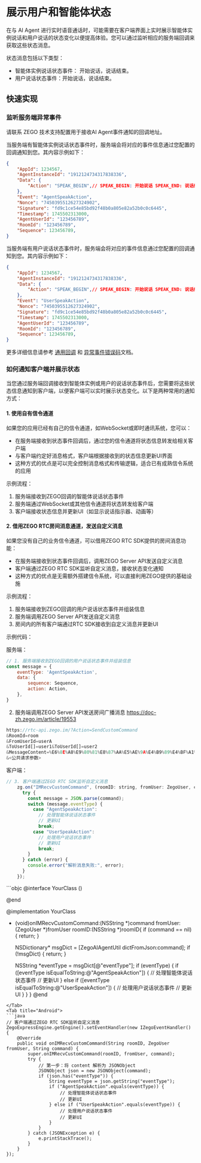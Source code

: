 # 展示用户和智能体状态

在与 AI Agent 进行实时语音通话时，可能需要在客户端界面上实时展示智能体实例说话和用户说话的状态变化以便提高体验。您可以通过监听相应的服务端回调来获取这些状态消息。

状态消息包括以下类型：

- 智能体实例说话状态事件： 开始说话，说话结束。
- 用户说话状态事件：开始说话，说话结束。

## 快速实现

### 监听服务端异常事件


请联系 ZEGO 技术支持配置用于接收AI Agent事件通知的回调地址。

当服务端有智能体实例说话状态事件时，服务端会将对应的事件信息通过您配置的回调通知到您。其内容示例如下：

```json
{
    "AppId": 1234567,
    "AgentInstanceId": "1912124734317838336",
    "Data": {
        "Action": "SPEAK_BEGIN",// SPEAK_BEGIN: 开始说话 SPEAK_END: 说话结束
    },
    "Event": "AgentSpeakAction",
    "Nonce": "7450395512627324902",
    "Signature": "fd9c1ce54e85bd92f48b0a805e82a52b0c0c6445",
    "Timestamp": 1745502313000,
    "AgentUserId": "123456789",
    "RoomId": "123456789",
    "Sequence": 123456789,
}
```
当服务端有用户说话状态事件时，服务端会将对应的事件信息通过您配置的回调通知到您。其内容示例如下：
```json
{
    "AppId": 1234567,
    "AgentInstanceId": "1912124734317838336",
    "Data": {
        "Action": "SPEAK_BEGIN",// SPEAK_BEGIN: 开始说话 SPEAK_END: 说话结束
    },
    "Event": "UserSpeakAction",
    "Nonce": "7450395512627324902",
    "Signature": "fd9c1ce54e85bd92f48b0a805e82a52b0c0c6445",
    "Timestamp": 1745502313000,
    "AgentUserId": "123456789",
    "RoomId": "123456789",
    "Sequence": 123456789,
}
```
更多详细信息请参考 [通用回调](/aiagent-server/callbacks/general-callback) 和 [异常事件错误码](/aiagent-server/callbacks/exception-codes)文档。

### 如何通知客户端并展示状态

当您通过服务端回调接收到智能体实例或用户的说话状态事件后，您需要将这些状态信息通知到客户端，以便客户端可以实时展示状态变化。以下是两种常用的通知方式：

#### 1. 使用自有信令通道

如果您的应用已经有自己的信令通道，如WebSocket或即时通讯系统，您可以：

- 在服务端接收到状态事件回调后，通过您的信令通道将状态信息转发给相关客户端
- 与客户端约定好消息格式，客户端根据接收到的状态信息更新UI界面
- 这种方式的优点是可以完全控制消息格式和传输逻辑，适合已有成熟信令系统的应用

示例流程：
1. 服务端接收到ZEGO回调的智能体说话状态事件
2. 服务端通过WebSocket或其他信令通道将状态转发给客户端
3. 客户端接收状态信息并更新UI（如显示说话指示器、动画等）

#### 2. 借用ZEGO RTC房间消息通道，发送自定义消息

如果您没有自己的业务信令通道，可以借用ZEGO RTC SDK提供的房间消息功能：

- 在服务端接收到状态事件回调后，调用ZEGO Server API发送自定义消息
- 客户端通过ZEGO RTC SDK监听自定义消息，接收状态变化通知
- 这种方式的优点是无需额外搭建信令系统，可以直接利用ZEGO提供的基础设施

示例流程：
1. 服务端接收到ZEGO回调的用户说话状态事件并组装信息
2. 服务端调用ZEGO Server API发送自定义消息
3. 房间内的所有客户端通过RTC SDK接收到自定义消息并更新UI

示例代码：

服务端：
```javascript
// 1. 服务端接收到ZEGO回调的用户说话状态事件并组装信息
const message = {
    eventType: 'AgentSpeakAction',
    data: {
        sequence: Sequence,
        action: Action,
    },
}

```
2. 服务端调用ZEGO Server API发送房间广播消息
https://doc-zh.zego.im/article/19553
```javascript
https://rtc-api.zego.im/?Action=SendCustomCommand
&RoomId=room
&FromUserId=userA
&ToUserId[]=user1&ToUserId[]=user2
&MessageContent=%E6%8E%A8%E9%80%81%E8%87%AA%E5%AE%9A%E4%B9%89%E4%BF%A1%E6%81%AF-%E6%96%B0%E6%8E%A5%E5%8F%A3
&<公共请求参数>
```


客户端：
<Tabs>
<Tab title="Web">
```javascript
// 3. 客户端通过ZEGO RTC SDK监听自定义消息
    zg.on("IMRecvCustomCommand", (roomID: string, fromUser: ZegoUser, command: string) => {
      try {
        const message = JSON.parse(command);
        switch (message.eventType) {
          case "AgentSpeakAction":
            // 处理智能体说话状态事件
            // 更新UI
            break;
          case "UserSpeakAction":
            // 处理用户说话状态事件
            // 更新UI
            break;
        }
      } catch (error) {
        console.error("解析消息失败:", error);
      }
    });
```
</Tab>
<Tab title="iOS">
```objc
@interface YourClass () <ZegoEventHandler>

@end

@implementation YourClass

- (void)onIMRecvCustomCommand:(NSString *)command
                     fromUser:(ZegoUser *)fromUser
                       roomID:(NSString *)roomID{
    if (command == nil) {
        return;
    }
    
    NSDictionary* msgDict = [ZegoAIAgentUtil dictFromJson:command];
    if (!msgDict) {
        return;
    }
    
    NSString *eventType = msgDict[@"eventType"];
    if (eventType) {
        if ([eventType isEqualToString:@"AgentSpeakAction"]) {
            // 处理智能体说话状态事件
            // 更新UI
        } else if ([eventType isEqualToString:@"UserSpeakAction"]) {
            // 处理用户说话状态事件
            // 更新UI
        }
    } 
}
@end
```
</Tab>
<Tab title="Android">
```java
// 客户端通过ZEGO RTC SDK监听自定义消息
ZegoExpressEngine.getEngine().setEventHandler(new IZegoEventHandler() {
    @Override
    public void onIMRecvCustomCommand(String roomID, ZegoUser fromUser, String command) {
        super.onIMRecvCustomCommand(roomID, fromUser, command);
        try {
            // 第一步：将 content 解析为 JSONObject
            JSONObject json = new JSONObject(command);
            if (json.has("eventType")) {
                String eventType = json.getString("eventType");
                if ("AgentSpeakAction".equals(eventType)) {
                    // 处理智能体说话状态事件
                    // 更新UI
                } else if ("UserSpeakAction".equals(eventType)) {
                    // 处理用户说话状态事件
                    // 更新UI
                }
            }
        } catch (JSONException e) {
            e.printStackTrace();
        }
    }
});
```
</Tab>
</Tabs>